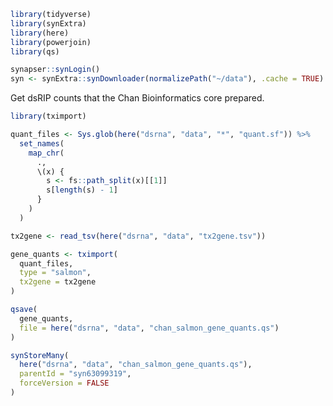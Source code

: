 

```r
library(tidyverse)
library(synExtra)
library(here)
library(powerjoin)
library(qs)

synapser::synLogin()
syn <- synExtra::synDownloader(normalizePath("~/data"), .cache = TRUE)
```

Get dsRIP counts that the Chan Bioinformatics core prepared.

```r
library(tximport)

quant_files <- Sys.glob(here("dsrna", "data", "*", "quant.sf")) %>%
  set_names(
    map_chr(
      .,
      \(x) {
        s <- fs::path_split(x)[[1]]
        s[length(s) - 1]
      }
    )
  )

tx2gene <- read_tsv(here("dsrna", "data", "tx2gene.tsv"))

gene_quants <- tximport(
  quant_files,
  type = "salmon",
  tx2gene = tx2gene
)

qsave(
  gene_quants,
  file = here("dsrna", "data", "chan_salmon_gene_quants.qs")
)

synStoreMany(
  here("dsrna", "data", "chan_salmon_gene_quants.qs"),
  parentId = "syn63099319",
  forceVersion = FALSE
)
```


